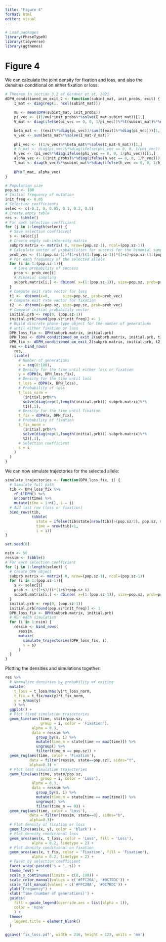 ```yaml
---
title: "Figure 4"
format: html
editor: visual
---
```


```r

# Load packages
library(PhaseTypeR)
library(tidyverse)
library(ggthemes)

```

# Figure 4

We can calculate the joint density for fixation and loss, and also the densities conditional on either fixation or loss. 

```r

# Theorem in section 3.2 of Gardner et at. 2021
dDPH_conditioned_on_exit_2 <- function(subint_mat, init_probs, exit) {
    I_mat <- diag(rep(1, ncol(subint_mat)))
    
    mu <- mean(DPH(subint_mat, init_probs))
    pi_vec <- ((1/mu)*init_probs%*%solve(I_mat-subint_mat))[1,]
    V_mat <- diag(ifelse(pi_vec == 0, 0, 1/pi_vec))%*%t(subint_mat)%*%diag(pi_vec)

    beta_mat <- ((exit%*%diag(pi_vec))/sum(t(exit)%*%diag(pi_vec)))[1,]
    v_vec <- sum(beta_mat%*%solve(I_mat-V_mat))
    
    phi_vec <- ((1/v_vec)%*%beta_mat%*%solve(I_mat-V_mat))[1,]
    # h_mat <- diag(pi_vec)%*%diag(ifelse(phi_vec == 0, 0, 1/phi_vec))
    h_vec <- (pi_vec%*%diag(ifelse(phi_vec == 0, 0, 1/phi_vec)))[1,]
    alpha_vec <- ((init_probs)%*%diag(ifelse(h_vec == 0, 0, 1/h_vec)))[1,]/sum(init_probs%*%diag(ifelse(h_vec == 0, 0, 1/h_vec)))
    T_mat <- diag(h_vec)%*%subint_mat%*%diag(ifelse(h_vec == 0, 0, 1/h_vec))
    
    DPH(T_mat, alpha_vec)
}

# Population size
pop.sz <- 100
# Initial frequency of mutation
init_freq <- 0.05
# Selection coefficients
selec <- c(-0.1, 0, 0.05, 0.1, 0.2, 0.5)
# Create empty table
res <- tibble()
# For each selection coefficient
for (j in 1:length(selec)) {
  # Save selection coefficient
  s <- selec[j]
  # Create empty sub-intensity matrix
  subprb.matrix <- matrix( 0, nrow=(pop.sz-1), ncol=(pop.sz-1))
  # Calculate vector of probabilities for success for the binomial sampling
  prob_vec <- (1:(pop.sz-1))*(1+s)/((1:(pop.sz-1))*(1+s)+pop.sz-(1:(pop.sz-1)))
  # For each frequency of the selected allele
  for (i in 1:(pop.sz-1)){
    # Save probability of success
    prob <- prob_vec[i]
    # Binomial sampling
    subprb.matrix[i,] <- dbinom( x=(1:(pop.sz-1)), size=pop.sz, prob=prob)
  }
  # Compute exit rate vector for loss
  t1 <-  dbinom(x=0,      size=pop.sz, prob=prob_vec)
  # Compute exit rate vector for fixation
  t2  <- dbinom(x=pop.sz, size=pop.sz, prob=prob_vec)
  # Compute initial probability vector
  initial.prb <- rep(0, (pop.sz-1))
  initial.prb[round(pop.sz*init_freq)] <- 1
  # Build discrete phase-type object for the number of generations
  # until either fixation or loss
  DPH_loss_fix <- DPH(subprb.matrix, initial.prb)
  DPH_loss <- dDPH_conditioned_on_exit_2(subprb.matrix, initial.prb, t1)
  DPH_fix <- dDPH_conditioned_on_exit_2(subprb.matrix, initial.prb, t2)
  res <- bind_rows(
    res,
    tibble(
      # Number of generations
      x = seq(0:100),
      # Density for the time until either loss or fixation
      y = dDPH(x, DPH_loss_fix),
      # Density for the time until loss
      t_loss = dDPH(x, DPH_loss),
      # Probability of loss
      t_loss_norm = 
        (initial.prb%*%
        solve(diag(rep(1,length(initial.prb)))-subprb.matrix)%*%
        t1)[,1],
      # Density for the time until fixation
      t_fix = dDPH(x, DPH_fix),
      # Probability of fixation
      t_fix_norm = 
        (initial.prb%*%
        solve(diag(rep(1,length(initial.prb)))-subprb.matrix)%*%
        t2)[,1],
      # Selection coefficient
      s = s
    )
  )
}

```


We can now simulate trajectories for the selected allele:

```r

simulate_trajectories <- function(DPH_loss_fix, i) {
  # Simulate full path
  tib <- DPH_loss_fix %>% 
    rFullDPH() %>%
    uncount(time) %>% 
    mutate(time = 1:n(), i = i)
  # Add last row (loss or fixation)
  bind_rows(tib,
            tibble(
              state = ifelse(tib$state[nrow(tib)]>(pop.sz/2), pop.sz, 0),
              time = nrow(tib)+1, 
              i = i))
}

set.seed(0)

nsim <- 50
ressim <- tibble()
# For each selection coefficient
for (j in 1:length(selec)) {
  # Create DPH object
  subprb.matrix <- matrix( 0, nrow=(pop.sz-1), ncol=(pop.sz-1))
  for (i in 1:(pop.sz-1)){
    s <- selec[j]
    prob <- i*(1+s)/(i*(1+s)+pop.sz-i)
    subprb.matrix[i,] <- dbinom( x=(1:(pop.sz-1)), size=pop.sz, prob=prob)
  }
  initial.prb <- rep(0, (pop.sz-1))
  initial.prb[round(pop.sz*init_freq)] <- 1
  DPH_loss_fix <- DPH(subprb.matrix, initial.prb)
  # Run each simulation
  for (i in 1:nsim) {
    ressim <- bind_rows(
      ressim, 
      mutate(
        simulate_trajectories(DPH_loss_fix, i), 
        s = s)
      )
  }
}

```

Plotting the densities and simulations together:

```r

res %>% 
  # Normalize densities by probability of exiting
  mutate(
    t_loss = t_loss/max(y)*t_loss_norm,
    t_fix = t_fix/max(y)*t_fix_norm,
    y = y/max(y)
    ) %>% 
  ggplot() +
  # Plot fixed simulation trajectories
  geom_line(aes(time, state/pop.sz, 
                group = i, color = 'Fixation'),
            alpha = 0.3, 
            data = ressim %>% 
              group_by(s, i) %>% 
              mutate(time_m = state[time == max(time)]) %>% 
              ungroup() %>% 
              filter(time_m == pop.sz)) +
  geom_rug(aes(time, color = 'Fixation'), 
           data = filter(ressim, state==pop.sz), sides="t",
           alpha=0.3) + 
  # Plot lost simulation trajectories
  geom_line(aes(time, state/pop.sz, 
                group = i, color = 'Loss'),
            alpha = 0.3, 
            data = ressim %>% 
              group_by(s, i) %>% 
              mutate(time_m = state[time == max(time)]) %>% 
              ungroup() %>% 
              filter(time_m == 0)) +
  geom_rug(aes(time, color = 'Loss'), 
           data = filter(ressim, state==0), sides="b",
           alpha=0.3)+ 
  # Plot density of fixation or loss
  geom_line(aes(x, y), color = 'black') +
  # Plot density conditional loss
  geom_area(aes(x, t_loss, color = 'Loss', fill = 'Loss'), 
            alpha = 0.2, linetype = 2) +
  # Plot density conditional on fixation
  geom_area(aes(x, t_fix, color = 'Fixation', fill = 'Fixation'), 
            alpha = 0.2, linetype = 2) +
  # Facet by selection coefficient
  facet_wrap(~paste0('s = ', s)) +
  theme_few() +
  scale_x_continuous(limits = c(0, 100)) +
  scale_color_manual(values = c('#FFC20A', '#0C7BDC')) +
  scale_fill_manual(values = c('#FFC20A', '#0C7BDC')) +
  ylab("Frequency") +
  xlab('Time (number of generations)') +
  guides(
    fill = guide_legend(override.aes = list(alpha = 1)),
    color = 'none'
    ) +
  theme(
    legend.title = element_blank()
  )

ggsave('fix_loss.pdf', width = 216, height = 123, units = 'mm')

```